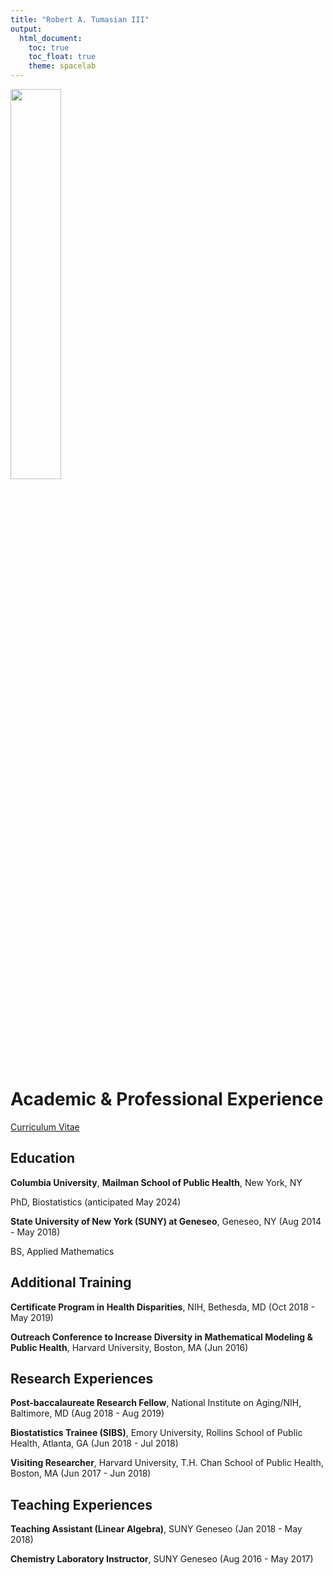 ```yaml
---
title: "Robert A. Tumasian III"
output: 
  html_document:
    toc: true
    toc_float: true
    theme: spacelab
---
```

<img src="Me.jpg" style="width:40%">

# Academic & Professional Experience

[Curriculum Vitae](file:///C:/Users/Owner/Documents/Tumasian_Robert_CV.pdf)

## Education
**Columbia University**, **Mailman School of Public Health**, New York, NY

PhD, Biostatistics (anticipated May 2024)

**State University of New York (SUNY) at Geneseo**, Geneseo, NY (Aug 2014 - May 2018)

BS, Applied Mathematics

## Additional Training
**Certificate Program in Health Disparities**, NIH, Bethesda, MD (Oct 2018 - May 2019)

**Outreach Conference to Increase Diversity in Mathematical Modeling & Public Health**, Harvard University, Boston, MA (Jun 2016)

## Research Experiences
**Post-baccalaureate Research Fellow**, National Institute on Aging/NIH, Baltimore, MD (Aug 2018 - Aug 2019)

**Biostatistics Trainee (SIBS)**, Emory University, Rollins School of Public Health, Atlanta, GA (Jun 2018 - Jul 2018)

**Visiting Researcher**, Harvard University, T.H. Chan School of Public Health, Boston, MA (Jun 2017 - Jun 2018)

## Teaching Experiences
**Teaching Assistant (Linear Algebra)**, SUNY Geneseo (Jan 2018 - May 2018)

**Chemistry Laboratory Instructor**, SUNY Geneseo (Aug 2016 - May 2017)